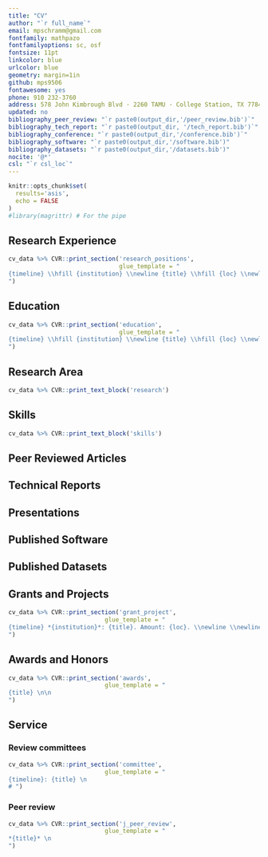 ```yaml
---
title: "CV"
author: "`r full_name`"
email: mpschramm@gmail.com
fontfamily: mathpazo
fontfamilyoptions: sc, osf
fontsize: 11pt
linkcolor: blue
urlcolor: blue
geometry: margin=1in
github: mps9506
fontawesome: yes
phone: 910 232-3760
address: 578 John Kimbrough Blvd · 2260 TAMU · College Station, TX 77843
updated: no
bibliography_peer_review: "`r paste0(output_dir,'/peer_review.bib')`"
bibliography_tech_report: "`r paste0(output_dir, '/tech_report.bib')`"
bibliography_conference: "`r paste0(output_dir,'/conference.bib')`"
bibliography_software: "`r paste0(output_dir,'/software.bib')"
bibliography_datasets: "`r paste0(output_dir,'/datasets.bib')"
nocite: '@*'
csl: "`r csl_loc`"
---
```

```r
knitr::opts_chunk$set(
  results='asis', 
  echo = FALSE
)
#library(magrittr) # For the pipe
```

## Research Experience

```r
cv_data %>% CVR::print_section('research_positions',
                               glue_template = "
{timeline} \\hfill {institution} \\newline {title} \\hfill {loc} \\newline \\newline
")
```

## Education
```r
cv_data %>% CVR::print_section('education',
                               glue_template = "
{timeline} \\hfill {institution} \\newline {title} \\hfill {loc} \\newline \\newline
")
```

## Research Area
```r
cv_data %>% CVR::print_text_block('research')
```

## Skills
```r
cv_data %>% CVR::print_text_block('skills')
```

## Peer Reviewed Articles
::: {#refs_peer_review}
:::


## Technical Reports
::: {#refs_tech_report}
:::

## Presentations
::: {#refs_conference}
:::

## Published Software
::: {#refs_software}
:::

## Published Datasets
::: {#refs_datasets}
:::


## Grants and Projects
```r
cv_data %>% CVR::print_section('grant_project',
                           glue_template = "
{timeline} *{institution}*: {title}. Amount: {loc}. \\newline \\newline
")
```

## Awards and Honors

```r
cv_data %>% CVR::print_section('awards',
                           glue_template = "
{title} \n\n
")
```

## Service

### Review committees
```r
cv_data %>% CVR::print_section('committee',
                           glue_template = "
{timeline}: {title} \n
# ")
```

### Peer review
```r
cv_data %>% CVR::print_section('j_peer_review',
                           glue_template = "
*{title}* \n
")
```

